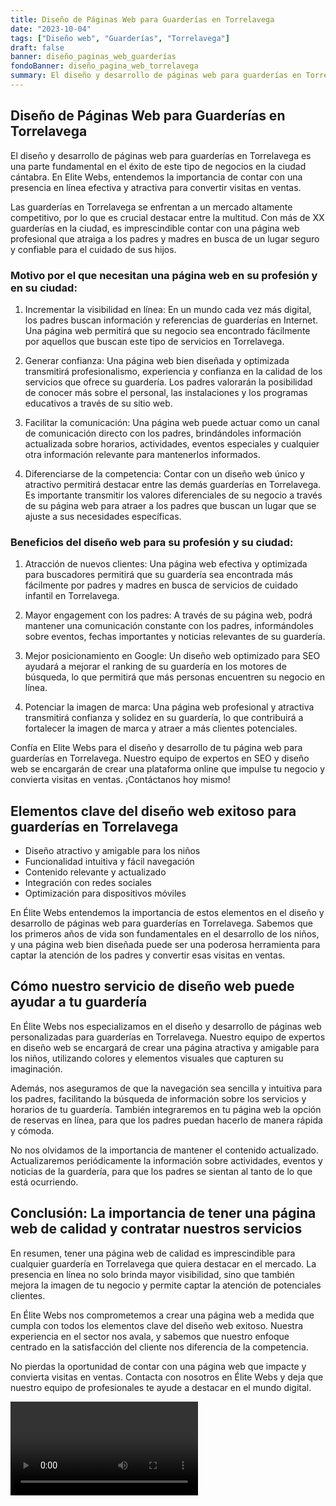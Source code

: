 ```yaml
---
title: Diseño de Páginas Web para Guarderías en Torrelavega
date: "2023-10-04"
tags: ["Diseño web", "Guarderías", "Torrelavega"]
draft: false
banner: diseño_paginas_web_guarderías
fondoBanner: diseño_pagina_web_torrelavega
summary: El diseño y desarrollo de páginas web para guarderías en Torrelavega es una parte fundamental en el éxito de este tipo de negocios en la ciudad cántabra. En Elite Webs, entendemos la importancia de contar con una presencia en línea efectiva y atractiva para convertir visitas en ventas.
---
```



## Diseño de Páginas Web para Guarderías en Torrelavega

El diseño y desarrollo de páginas web para guarderías en Torrelavega es una parte fundamental en el éxito de este tipo de negocios en la ciudad cántabra. En Elite Webs, entendemos la importancia de contar con una presencia en línea efectiva y atractiva para convertir visitas en ventas.

Las guarderías en Torrelavega se enfrentan a un mercado altamente competitivo, por lo que es crucial destacar entre la multitud. Con más de XX guarderías en la ciudad, es imprescindible contar con una página web profesional que atraiga a los padres y madres en busca de un lugar seguro y confiable para el cuidado de sus hijos.

### Motivo por el que necesitan una página web en su profesión y en su ciudad:

1. Incrementar la visibilidad en línea: En un mundo cada vez más digital, los padres buscan información y referencias de guarderías en Internet. Una página web permitirá que su negocio sea encontrado fácilmente por aquellos que buscan este tipo de servicios en Torrelavega.

2. Generar confianza: Una página web bien diseñada y optimizada transmitirá profesionalismo, experiencia y confianza en la calidad de los servicios que ofrece su guardería. Los padres valorarán la posibilidad de conocer más sobre el personal, las instalaciones y los programas educativos a través de su sitio web.

3. Facilitar la comunicación: Una página web puede actuar como un canal de comunicación directo con los padres, brindándoles información actualizada sobre horarios, actividades, eventos especiales y cualquier otra información relevante para mantenerlos informados.

4. Diferenciarse de la competencia: Contar con un diseño web único y atractivo permitirá destacar entre las demás guarderías en Torrelavega. Es importante transmitir los valores diferenciales de su negocio a través de su página web para atraer a los padres que buscan un lugar que se ajuste a sus necesidades específicas.

### Beneficios del diseño web para su profesión y su ciudad:

1. Atracción de nuevos clientes: Una página web efectiva y optimizada para buscadores permitirá que su guardería sea encontrada más fácilmente por padres y madres en busca de servicios de cuidado infantil en Torrelavega.

2. Mayor engagement con los padres: A través de su página web, podrá mantener una comunicación constante con los padres, informándoles sobre eventos, fechas importantes y noticias relevantes de su guardería.

3. Mejor posicionamiento en Google: Un diseño web optimizado para SEO ayudará a mejorar el ranking de su guardería en los motores de búsqueda, lo que permitirá que más personas encuentren su negocio en línea.

4. Potenciar la imagen de marca: Una página web profesional y atractiva transmitirá confianza y solidez en su guardería, lo que contribuirá a fortalecer la imagen de marca y atraer a más clientes potenciales.

Confía en Elite Webs para el diseño y desarrollo de tu página web para guarderías en Torrelavega. Nuestro equipo de expertos en SEO y diseño web se encargarán de crear una plataforma online que impulse tu negocio y convierta visitas en ventas. ¡Contáctanos hoy mismo!

<GifSeo />

<Cta />

## Elementos clave del diseño web exitoso para guarderías en Torrelavega

- Diseño atractivo y amigable para los niños
- Funcionalidad intuitiva y fácil navegación
- Contenido relevante y actualizado
- Integración con redes sociales
- Optimización para dispositivos móviles

En Élite Webs entendemos la importancia de estos elementos en el diseño y desarrollo de páginas web para guarderías en Torrelavega. Sabemos que los primeros años de vida son fundamentales en el desarrollo de los niños, y una página web bien diseñada puede ser una poderosa herramienta para captar la atención de los padres y convertir esas visitas en ventas.

## Cómo nuestro servicio de diseño web puede ayudar a tu guardería

En Élite Webs nos especializamos en el diseño y desarrollo de páginas web personalizadas para guarderías en Torrelavega. Nuestro equipo de expertos en diseño web se encargará de crear una página atractiva y amigable para los niños, utilizando colores y elementos visuales que capturen su imaginación.

Además, nos aseguramos de que la navegación sea sencilla y intuitiva para los padres, facilitando la búsqueda de información sobre los servicios y horarios de tu guardería. También integraremos en tu página web la opción de reservas en línea, para que los padres puedan hacerlo de manera rápida y cómoda.

No nos olvidamos de la importancia de mantener el contenido actualizado. Actualizaremos periódicamente la información sobre actividades, eventos y noticias de la guardería, para que los padres se sientan al tanto de lo que está ocurriendo.

## Conclusión: La importancia de tener una página web de calidad y contratar nuestros servicios

En resumen, tener una página web de calidad es imprescindible para cualquier guardería en Torrelavega que quiera destacar en el mercado. La presencia en línea no solo brinda mayor visibilidad, sino que también mejora la imagen de tu negocio y permite captar la atención de potenciales clientes.

En Élite Webs nos comprometemos a crear una página web a medida que cumpla con todos los elementos clave del diseño web exitoso. Nuestra experiencia en el sector nos avala, y sabemos que nuestro enfoque centrado en la satisfacción del cliente nos diferencia de la competencia.

No pierdas la oportunidad de contar con una página web que impacte y convierta visitas en ventas. Contacta con nosotros en Élite Webs y deja que nuestro equipo de profesionales te ayude a destacar en el mundo digital.

<Video />

<CtaBot job="Guarderías" city="Torrelavega" />

<Gmaps query="Torrelavega+españa+maps" />
